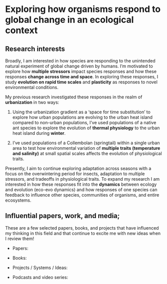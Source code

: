 # Exploring how organisms respond to global change in an ecological context

## Research interests

Broadly, I am interested in how species are responding to the unintended natural experiment of global change driven by humans. I'm motivated to explore how **multiple stressors** impact species responses and how these responses **change across time and space**. In exploring these responses, I study **evolution on rapid time scales** and **plasticity** as responses to novel environmental conditions.

My previous research investigated these responses in the realm of **urbanization** in two ways: 

  1. Using the urbanization gradient as a 'space for time substitution' to explore how urban populations are evolving to the urban heat island compared to non-urban populations, I've used populations of a native ant species to explore the evolution of **thermal physiology** to the urban heat island during **winter**. 
  
  2. I've used populations of a Collembolan (springtail) within a single urban area to test how environmental variation of **multiple traits (temperature and salinity)** at small spatial scales affects the evolution of physiological traits.

Presently, I aim to continue exploring adaptation across seasons with a focus on the overwintering period for insects, adaptation to multiple stressors, and tradeoffs in physiological traits. To expand my research I am interested in how these responses fit into the **dynamics** between ecology and evolution (eco-evo dynamics) and how responses of one species can feedback to influence other species, communities of organisms, and entire ecosystems.

## Influential papers, work, and media;

These are a few selected papers, books, and projects that have influenced my thinking in this field and that continue to excite me with new ideas when I review them!

 - Papers:
 
 - Books:
 
 - Projects / Systems / Ideas:
 
 - Podcasts and video series:
 
